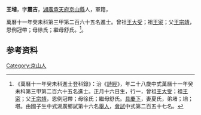 {{明清人物信息框
| 姓名 = 王堦
| 原名 =
| 圖片名稱= 
| 圖片大小 =
| 圖片說明 = 
| 最高職務 =
| 國家 = 大明 
| 爵位 =
| 籍貫 = [[湖廣|湖廣]][[承天府|承天府]][[京山縣|京山縣]]
| 族裔 = 
| 旗籍 = 
| 字號 = 
| 諡號 =
| 出生日期 = 正月十六日
| 出生地點 =
| 逝世日期 = 
| 逝世地點 =
| 墓葬 =
| 配偶 = 夏氏
| 親屬 = 曾祖[[王大受|王大受]]，祖[[王寀|王寀]]，父[[王宗靖|王宗靖]]，母徐氏；繼母舒氏
| 出身 =
* 萬曆十一年癸未科進士
| 經歷 =
| 著作 =  
*
*
*
}}
'''王堦'''{{BD|1556年||1615年||}}，字'''震吉'''，[[湖廣|湖廣]][[承天府|承天府]][[京山縣|京山縣]]人，軍籍，

萬曆十一年癸未科第三甲第二百六十五名進士。曾祖[[王大受|王大受]]；祖[[王寀|王寀]]；父[[王宗靖|王宗靖]]，恩例冠帶；母徐氏；繼母舒氏。<ref>《萬曆十一年癸未科進士登科錄》：治《[[詩經|詩經]]》，年二十八歲中式萬曆十一年癸未科第三甲第二百六十五名進士。正月十六日生，行一，曾祖[[王大受|王大受]]；祖[[王寀|王寀]]；父[[王宗靖|王宗靖]]，恩例冠帶；母徐氏；繼母舒氏。[[具慶下|具慶下]]，妻夏氏，弟堵；垍；堪。由國子生中式湖廣鄉試第十六名[[舉人|舉人]]，[[會試|會試]]中式第二百五十七名。</ref>。

== 参考资料 ==
{{reflist}}

{{萬曆十一年癸未科殿试金榜}}

{{Authority control}}

{{DEFAULTSORT:Wang王}}
[[Category:京山人|Category:京山人]]


{{明朝人物小作品}}